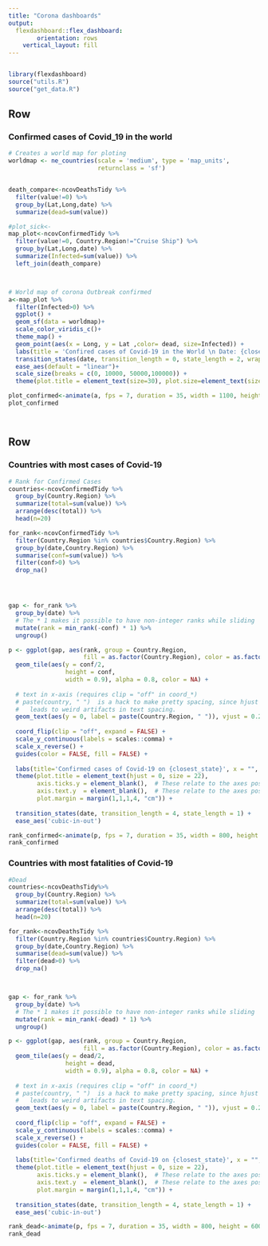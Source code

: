 ```yaml
---
title: "Corona dashboards"
output: 
  flexdashboard::flex_dashboard:
        orientation: rows
    vertical_layout: fill
---
```

```r

```

```r
library(flexdashboard)
source("utils.R")
source("get_data.R")
```

Row
-----------------------------------------------------------------------

### Confirmed cases of Covid_19 in the world

```r

# Creates a world map for ploting
worldmap <- ne_countries(scale = 'medium', type = 'map_units',
                         returnclass = 'sf')


death_compare<-ncovDeathsTidy %>% 
  filter(value!=0) %>%
  group_by(Lat,Long,date) %>%
  summarize(dead=sum(value)) 

#plot_sick<-
map_plot<-ncovConfirmedTidy %>% 
  filter(value!=0, Country.Region!="Cruise Ship") %>%
  group_by(Lat,Long,date) %>%
  summarize(Infected=sum(value)) %>% 
  left_join(death_compare) 



# World map of corona Outbreak confirmed
a<-map_plot %>% 
  filter(Infected>0) %>% 
  ggplot() +
  geom_sf(data = worldmap)+
  scale_color_viridis_c()+
  theme_map() +
  geom_point(aes(x = Long, y = Lat ,color= dead, size=Infected)) +
  labs(title = 'Confired cases of Covid-19 in the World \n Date: {closest_state}', x="", y="")+
  transition_states(date, transition_length = 0, state_length = 2, wrap = FALSE)+
  ease_aes(default = "linear")+ 
  scale_size(breaks = c(0, 10000, 50000,100000)) +
  theme(plot.title = element_text(size=30), plot.size=element_text(size=20),plot.color=element_text(size=20))

plot_confirmed<-animate(a, fps = 7, duration = 35, width = 1100, height = 850)
plot_confirmed




```

Row
-----------------------------------------------------------------------

### Countries with most cases of Covid-19

```r

# Rank for Confirmed Cases
countries<-ncovConfirmedTidy %>% 
  group_by(Country.Region) %>% 
  summarize(total=sum(value)) %>% 
  arrange(desc(total)) %>% 
  head(n=20)

for_rank<-ncovConfirmedTidy %>% 
  filter(Country.Region %in% countries$Country.Region) %>%
  group_by(date,Country.Region) %>% 
  summarise(conf=sum(value)) %>%
  filter(conf>0) %>% 
  drop_na()




gap <- for_rank %>%
  group_by(date) %>%
  # The * 1 makes it possible to have non-integer ranks while sliding
  mutate(rank = min_rank(-conf) * 1) %>%
  ungroup()

p <- ggplot(gap, aes(rank, group = Country.Region, 
                     fill = as.factor(Country.Region), color = as.factor(Country.Region))) +
  geom_tile(aes(y = conf/2,
                height = conf,
                width = 0.9), alpha = 0.8, color = NA) +
  
  # text in x-axis (requires clip = "off" in coord_*)
  # paste(country, " ")  is a hack to make pretty spacing, since hjust > 1 
  #   leads to weird artifacts in text spacing.
  geom_text(aes(y = 0, label = paste(Country.Region, " ")), vjust = 0.2, hjust = 1) +
  
  coord_flip(clip = "off", expand = FALSE) +
  scale_y_continuous(labels = scales::comma) +
  scale_x_reverse() +
  guides(color = FALSE, fill = FALSE) +
  
  labs(title='Confirmed cases of Covid-19 on {closest_state}', x = "", y = "COnfirmed Cases of Covid-19") +
  theme(plot.title = element_text(hjust = 0, size = 22),
        axis.ticks.y = element_blank(),  # These relate to the axes post-flip
        axis.text.y  = element_blank(),  # These relate to the axes post-flip
        plot.margin = margin(1,1,1,4, "cm")) +
  
  transition_states(date, transition_length = 4, state_length = 1) +
  ease_aes('cubic-in-out')

rank_confirmed<-animate(p, fps = 7, duration = 35, width = 800, height = 600)
rank_confirmed


```

### Countries with most fatalities of Covid-19

```r


#Dead
countries<-ncovDeathsTidy%>% 
  group_by(Country.Region) %>% 
  summarize(total=sum(value)) %>% 
  arrange(desc(total)) %>% 
  head(n=20)

for_rank<-ncovDeathsTidy %>% 
  filter(Country.Region %in% countries$Country.Region) %>%
  group_by(date,Country.Region) %>% 
  summarise(dead=sum(value)) %>% 
  filter(dead>0) %>% 
  drop_na()



gap <- for_rank %>%
  group_by(date) %>%
  # The * 1 makes it possible to have non-integer ranks while sliding
  mutate(rank = min_rank(-dead) * 1) %>%
  ungroup()

p <- ggplot(gap, aes(rank, group = Country.Region, 
                     fill = as.factor(Country.Region), color = as.factor(Country.Region))) +
  geom_tile(aes(y = dead/2,
                height = dead,
                width = 0.9), alpha = 0.8, color = NA) +
  
  # text in x-axis (requires clip = "off" in coord_*)
  # paste(country, " ")  is a hack to make pretty spacing, since hjust > 1 
  #   leads to weird artifacts in text spacing.
  geom_text(aes(y = 0, label = paste(Country.Region, " ")), vjust = 0.2, hjust = 1) +
  
  coord_flip(clip = "off", expand = FALSE) +
  scale_y_continuous(labels = scales::comma) +
  scale_x_reverse() +
  guides(color = FALSE, fill = FALSE) +
  
  labs(title='Confirmed deaths of Covid-19 on {closest_state}', x = "", y = "COnfirmed Deaths") +
  theme(plot.title = element_text(hjust = 0, size = 22),
        axis.ticks.y = element_blank(),  # These relate to the axes post-flip
        axis.text.y  = element_blank(),  # These relate to the axes post-flip
        plot.margin = margin(1,1,1,4, "cm")) +
  
  transition_states(date, transition_length = 4, state_length = 1) +
  ease_aes('cubic-in-out')

rank_dead<-animate(p, fps = 7, duration = 35, width = 800, height = 600)
rank_dead
```


